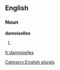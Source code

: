 
==English==

===Noun===
'''damoiselles'''

# {{plural of|[[damoiselle]]}}

[[Category:English plurals]]

[[fr:damoiselles]]